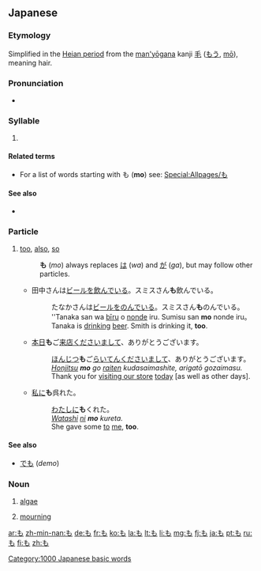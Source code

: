 {{Hiragana character info|hex=3082|name=HIRAGANA LETTER MO}}
==Japanese==
{{stroke order|strokes=3}}

===Etymology===
Simplified in the [[w:Heian period|Heian period]] from the [[man'yōgana]] kanji [[毛]] ([[もう]], [[mō]]), meaning hair.

===Pronunciation===
* {{IPA|[mo̞]|lang=ja}}

===Syllable===
{{ja-syllable|mo|sc=Hira}}

# {{Hira-def|syllable|モ|mo|order=35|gyo=ま|dan=お}}

====Related terms====
* For a list of words starting with も ('''mo''') see: [[Special:Allpages/も]]

====See also====
* {{list:Hiragana/ja}}

===Particle===
{{ja-pos|h|particle|rom=mo}}

# [[too]], [[also]], [[so]]
#: '''も''' (''mo'') always replaces [[は]] (''wa'') and [[が]] (''ga''), but may follow other particles.
#* 田中さんは[[ビール]]を[[飲む|飲んで]]いる。スミスさん'''も'''飲んでいる。
#*:たなかさんは[[ビール]]を[[飲む|のんで]]いる。スミスさん'''も'''のんでいる。
#*:''Tanaka san wa [[bīru]] o [[nomu|nonde]] iru. Sumisu san '''mo''' nonde iru。
#*:Tanaka is [[drink|drinking]] [[beer]]. Smith is drinking it, '''too'''.
#* [[本日]]'''も'''ご[[来店]]くださいまして、ありがとうございます。
#*:[[ほんじつ]]'''も'''ご[[らいてん]]くださいまして、ありがとうございます。
#*:''[[honjitsu|Honjitsu]] '''mo''' go [[raiten]] kudasaimashite, arigatō gozaimasu.''
#*:Thank you for [[visit|visiting our store]] [[today]] [as well as other days].
#* [[私]][[に]]'''も'''呉れた。
#*:[[わたし]][[に]]'''も'''くれた。
#*:''[[watashi|Watashi]] [[ni]] '''mo''' kureta.''
#*:She gave some [[to]] [[me]], '''too'''.

====See also====
* [[でも]] (''demo'')

===Noun===
{{ja-noun|h|rom=mo}}

# {{ja-def|藻}} [[algae]]
# {{ja-def|喪}} [[mourning]]

[[Category:1000 Japanese basic words]]

[[ar:も]]
[[zh-min-nan:も]]
[[de:も]]
[[fr:も]]
[[ko:も]]
[[la:も]]
[[lt:も]]
[[li:も]]
[[mg:も]]
[[fj:も]]
[[ja:も]]
[[pt:も]]
[[ru:も]]
[[fi:も]]
[[zh:も]]